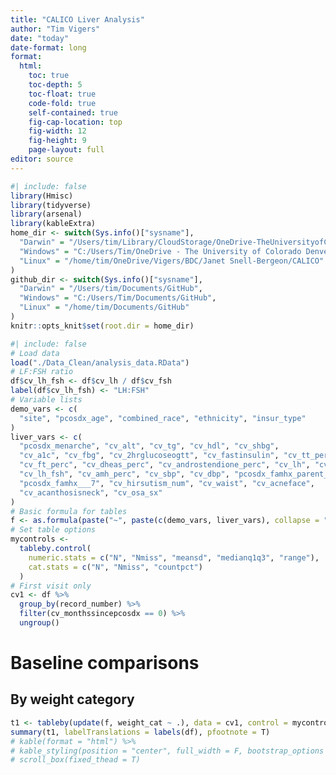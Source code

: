 ```yaml
---
title: "CALICO Liver Analysis"
author: "Tim Vigers"
date: "today"
date-format: long
format:
  html:
    toc: true
    toc-depth: 5
    toc-float: true
    code-fold: true
    self-contained: true
    fig-cap-location: top
    fig-width: 12
    fig-height: 9
    page-layout: full
editor: source
---
```


```r
#| include: false
library(Hmisc)
library(tidyverse)
library(arsenal)
library(kableExtra)
home_dir <- switch(Sys.info()["sysname"],
  "Darwin" = "/Users/tim/Library/CloudStorage/OneDrive-TheUniversityofColoradoDenver/Vigers/BDC/Janet Snell-Bergeon/CALICO",
  "Windows" = "C:/Users/Tim/OneDrive - The University of Colorado Denver/Vigers/BDC/Janet Snell-Bergeon/CALICO",
  "Linux" = "/home/tim/OneDrive/Vigers/BDC/Janet Snell-Bergeon/CALICO"
)
github_dir <- switch(Sys.info()["sysname"],
  "Darwin" = "/Users/tim/Documents/GitHub",
  "Windows" = "C:/Users/Tim/Documents/GitHub",
  "Linux" = "/home/tim/Documents/GitHub"
)
knitr::opts_knit$set(root.dir = home_dir)
```

```r
#| include: false
# Load data
load("./Data_Clean/analysis_data.RData")
# LF:FSH ratio
df$cv_lh_fsh <- df$cv_lh / df$cv_fsh
label(df$cv_lh_fsh) <- "LH:FSH"
# Variable lists
demo_vars <- c(
  "site", "pcosdx_age", "combined_race", "ethnicity", "insur_type"
)
liver_vars <- c(
  "pcosdx_menarche", "cv_alt", "cv_tg", "cv_hdl", "cv_shbg",
  "cv_a1c", "cv_fbg", "cv_2hrglucoseogtt", "cv_fastinsulin", "cv_tt_perc",
  "cv_ft_perc", "cv_dheas_perc", "cv_androstendione_perc", "cv_lh", "cv_fsh",
  "cv_lh_fsh", "cv_amh_perc", "cv_sbp", "cv_dbp", "pcosdx_famhx_parent___7",
  "pcosdx_famhx___7", "cv_hirsutism_num", "cv_waist", "cv_acneface",
  "cv_acanthosisneck", "cv_osa_sx"
)
# Basic formula for tables
f <- as.formula(paste("~", paste(c(demo_vars, liver_vars), collapse = "+")))
# Set table options
mycontrols <-
  tableby.control(
    numeric.stats = c("N", "Nmiss", "meansd", "medianq1q3", "range"),
    cat.stats = c("N", "Nmiss", "countpct")
  )
# First visit only
cv1 <- df %>%
  group_by(record_number) %>%
  filter(cv_monthssincepcosdx == 0) %>%
  ungroup()
```

# Baseline comparisons

## By weight category

```r
t1 <- tableby(update(f, weight_cat ~ .), data = cv1, control = mycontrols)
summary(t1, labelTranslations = labels(df), pfootnote = T)
# kable(format = "html") %>%
# kable_styling(position = "center", full_width = F, bootstrap_options = c("striped", "hover")) %>%
# scroll_box(fixed_thead = T)
```
